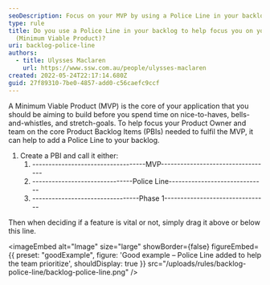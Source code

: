 ```yaml
---
seoDescription: Focus on your MVP by using a Police Line in your backlog to prioritize essential features.
type: rule
title: Do you use a Police Line in your backlog to help focus you on your MVP
  (Minimum Viable Product)?
uri: backlog-police-line
authors:
  - title: Ulysses Maclaren
    url: https://www.ssw.com.au/people/ulysses-maclaren
created: 2022-05-24T22:17:14.680Z
guid: 27f89310-7be0-4857-add0-c56caefc9ccf
---
```


A Minimum Viable Product (MVP) is the core of your application that you should be aiming to build before you spend time on nice-to-haves, bells-and-whistles, and stretch-goals.
To help focus your Product Owner and team on the core Product Backlog Items (PBIs) needed to fulfil the MVP, it can help to add a Police Line to your backlog.

1. Create a PBI and call it either:
   1. -----------------------------------MVP----------------------------------
   2. -------------------------------Police Line------------------------------
   3. ---------------------------------Phase 1--------------------------------

Then when deciding if a feature is vital or not, simply drag it above or below this line.

<imageEmbed
  alt="Image"
  size="large"
  showBorder={false}
  figureEmbed={{
    preset: "goodExample",
    figure: 'Good example – Police Line added to help the team prioritize',
    shouldDisplay: true
  }}
  src="/uploads/rules/backlog-police-line/backlog-police-line.png"
/>